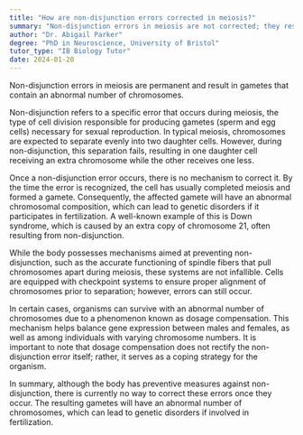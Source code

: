 ```yaml
---
title: "How are non-disjunction errors corrected in meiosis?"
summary: "Non-disjunction errors in meiosis are not corrected; they result in gametes with an abnormal number of chromosomes."
author: "Dr. Abigail Parker"
degree: "PhD in Neuroscience, University of Bristol"
tutor_type: "IB Biology Tutor"
date: 2024-01-20
---
```


Non-disjunction errors in meiosis are permanent and result in gametes that contain an abnormal number of chromosomes.

Non-disjunction refers to a specific error that occurs during meiosis, the type of cell division responsible for producing gametes (sperm and egg cells) necessary for sexual reproduction. In typical meiosis, chromosomes are expected to separate evenly into two daughter cells. However, during non-disjunction, this separation fails, resulting in one daughter cell receiving an extra chromosome while the other receives one less.

Once a non-disjunction error occurs, there is no mechanism to correct it. By the time the error is recognized, the cell has usually completed meiosis and formed a gamete. Consequently, the affected gamete will have an abnormal chromosomal composition, which can lead to genetic disorders if it participates in fertilization. A well-known example of this is Down syndrome, which is caused by an extra copy of chromosome $21$, often resulting from non-disjunction.

While the body possesses mechanisms aimed at preventing non-disjunction, such as the accurate functioning of spindle fibers that pull chromosomes apart during meiosis, these systems are not infallible. Cells are equipped with checkpoint systems to ensure proper alignment of chromosomes prior to separation; however, errors can still occur.

In certain cases, organisms can survive with an abnormal number of chromosomes due to a phenomenon known as dosage compensation. This mechanism helps balance gene expression between males and females, as well as among individuals with varying chromosome numbers. It is important to note that dosage compensation does not rectify the non-disjunction error itself; rather, it serves as a coping strategy for the organism.

In summary, although the body has preventive measures against non-disjunction, there is currently no way to correct these errors once they occur. The resulting gametes will have an abnormal number of chromosomes, which can lead to genetic disorders if involved in fertilization.
    